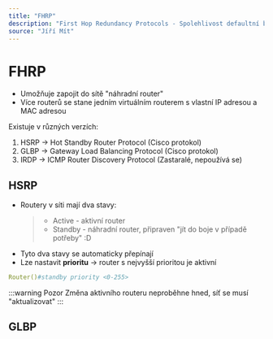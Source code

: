 ```yaml
---
title: "FHRP"
description: "First Hop Redundancy Protocols - Spolehlivost defaultní brány"
source: "Jíří Mít"
---
```


# FHRP
- Umožňuje zapojit do sítě "náhradní router"
- Více routerů se stane jedním virtuálním routerem s vlastní IP adresou a MAC adresou

Existuje v různých verzích:
1. HSRP -> Hot Standby Router Protocol (Cisco protokol)
2. GLBP -> Gateway Load Balancing Protocol (Cisco protokol)
3. IRDP -> ICMP Router Discovery Protocol (Zastaralé, nepoužívá se)

## HSRP
- Routery v síti mají dva stavy: 
    >* Active - aktivní router
    >* Standby - náhradní router, připraven "jít do boje v případě potřeby" :D
- Tyto dva stavy se automaticky přepínají
- Lze nastavit **prioritu** -> router s nejvyšší prioritou je aktivní
```yml title="Nastavení priority u routeru"
Router()#standby priority <0-255>
```
:::warning Pozor
Změna aktivního routeru neproběhne hned, síť se musí "aktualizovat"
:::

## GLBP

